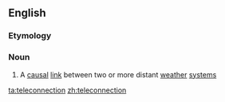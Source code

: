==English==

===Etymology===
{{prefix|tele|connection}}

===Noun===
{{en-noun}}

# {{context|meteorology}} A [[causal]] [[link]] between two or more distant [[weather]] [[system]]s

[[ta:teleconnection]]
[[zh:teleconnection]]